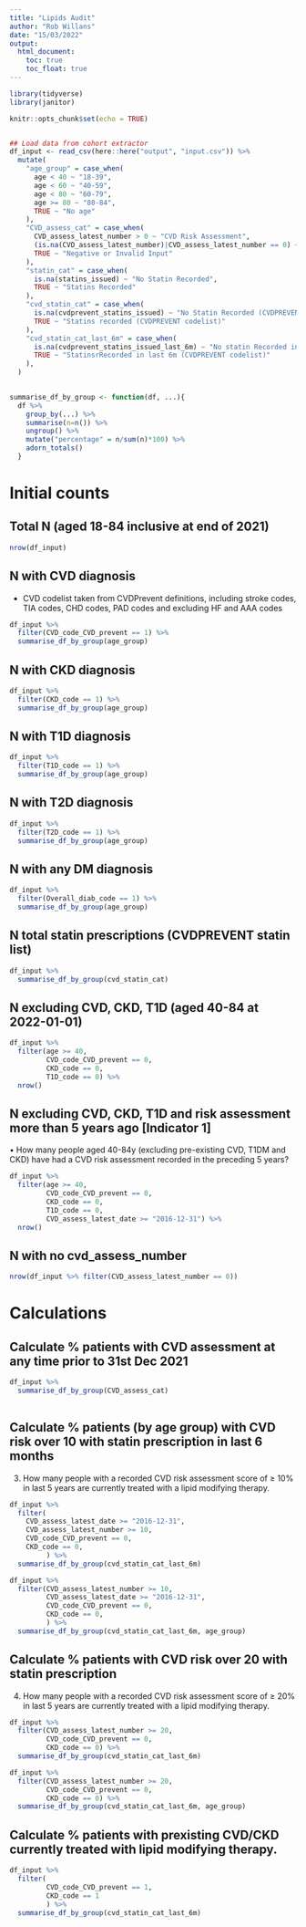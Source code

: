 ```yaml
---
title: "Lipids Audit"
author: "Rob Willans"
date: "15/03/2022"
output: 
  html_document:
    toc: true
    toc_float: true
---
```


```r
library(tidyverse)
library(janitor)

knitr::opts_chunk$set(echo = TRUE)


## Load data from cohort extractor
df_input <- read_csv(here::here("output", "input.csv")) %>%
  mutate(
    "age_group" = case_when(
      age < 40 ~ "18-39",
      age < 60 ~ "40-59",
      age < 80 ~ "60-79",
      age >= 80 ~ "80-84",
      TRUE ~ "No age"
    ),
    "CVD_assess_cat" = case_when(
      CVD_assess_latest_number > 0 ~ "CVD Risk Assessment",
      (is.na(CVD_assess_latest_number)|CVD_assess_latest_number == 0) ~ "No CVD Risk Assessment Number Noted",
      TRUE ~ "Negative or Invalid Input"
    ),
    "statin_cat" = case_when(
      is.na(statins_issued) ~ "No Statin Recorded",
      TRUE ~ "Statins Recorded"
    ),
    "cvd_statin_cat" = case_when(
      is.na(cvdprevent_statins_issued) ~ "No Statin Recorded (CVDPREVENT codelist)",
      TRUE ~ "Statins recorded (CVDPREVENT codelist)"
    ),
    "cvd_statin_cat_last_6m" = case_when(
      is.na(cvdprevent_statins_issued_last_6m) ~ "No statin Recorded in last 6m (CVDPREVENT codelist)",
      TRUE ~ "StatinsrRecorded in last 6m (CVDPREVENT codelist)"
    ),
  )
  

summarise_df_by_group <- function(df, ...){
  df %>% 
    group_by(...) %>% 
    summarise(n=n()) %>% 
    ungroup() %>% 
    mutate("percentage" = n/sum(n)*100) %>%
    adorn_totals()
  }

```

# Initial counts

## Total N (aged 18-84 inclusive at end of 2021)

```r

nrow(df_input)

```



## N with CVD diagnosis 

* CVD codelist taken from CVDPrevent definitions, including stroke codes,  TIA codes, CHD codes, PAD codes and excluding HF and AAA codes

```r

df_input %>%
  filter(CVD_code_CVD_prevent == 1) %>% 
  summarise_df_by_group(age_group)

```

## N with CKD diagnosis 

```r

df_input %>%
  filter(CKD_code == 1) %>% 
  summarise_df_by_group(age_group)

```

## N with T1D diagnosis

```r

df_input %>%
  filter(T1D_code == 1) %>% 
  summarise_df_by_group(age_group)

```

## N with T2D diagnosis

```r

df_input %>%
  filter(T2D_code == 1) %>% 
  summarise_df_by_group(age_group)

```

## N with any DM diagnosis

```r

df_input %>%
  filter(Overall_diab_code == 1) %>% 
  summarise_df_by_group(age_group)

```

## N total statin prescriptions (CVDPREVENT statin list)

```r

df_input %>% 
  summarise_df_by_group(cvd_statin_cat)

```
## N excluding CVD, CKD, T1D (aged 40-84 at 2022-01-01)

```r

df_input %>% 
  filter(age >= 40,
         CVD_code_CVD_prevent == 0,
         CKD_code == 0, 
         T1D_code == 0) %>% 
  nrow()

```
## N excluding CVD, CKD, T1D and risk assessment more than 5 years ago [Indicator 1]

•	How many people aged 40-84y (excluding pre-existing CVD, T1DM and CKD) have had a CVD risk assessment recorded in the preceding 5 years?

```r

df_input %>% 
  filter(age >= 40,
         CVD_code_CVD_prevent == 0,
         CKD_code == 0, 
         T1D_code == 0,
         CVD_assess_latest_date >= "2016-12-31") %>% 
  nrow()

```
## N with no cvd_assess_number

```r

nrow(df_input %>% filter(CVD_assess_latest_number == 0))

```
# Calculations

## Calculate % patients with CVD assessment at any time prior to 31st Dec 2021

```r

df_input %>% 
  summarise_df_by_group(CVD_assess_cat)
         
```

## Calculate % patients (by age group) with CVD risk over 10 with statin prescription in last 6 months

3.	How many people with a recorded CVD risk assessment score of ≥ 10% in last 5 years are currently treated with a lipid modifying therapy. 

```r

df_input %>% 
  filter(
    CVD_assess_latest_date >= "2016-12-31",
    CVD_assess_latest_number >= 10,
    CVD_code_CVD_prevent == 0,
    CKD_code == 0, 
         ) %>% 
  summarise_df_by_group(cvd_statin_cat_last_6m) 

```

```r

df_input %>% 
  filter(CVD_assess_latest_number >= 10,
         CVD_assess_latest_date >= "2016-12-31",
         CVD_code_CVD_prevent == 0,
         CKD_code == 0, 
         ) %>% 
  summarise_df_by_group(cvd_statin_cat_last_6m, age_group) 

```

## Calculate % patients with CVD risk over 20 with statin prescription

4.	How many people with a recorded CVD risk assessment score of ≥ 20% in last 5 years are currently treated with a lipid modifying therapy. 

```r

df_input %>% 
  filter(CVD_assess_latest_number >= 20,
         CVD_code_CVD_prevent == 0,
         CKD_code == 0) %>% 
  summarise_df_by_group(cvd_statin_cat_last_6m) 

```

```r

df_input %>% 
  filter(CVD_assess_latest_number >= 20,
         CVD_code_CVD_prevent == 0,
         CKD_code == 0) %>% 
  summarise_df_by_group(cvd_statin_cat_last_6m, age_group) 

```

## Calculate % patients with prexisting CVD/CKD currently treated with lipid modifying therapy.

```r

df_input %>% 
  filter(
         CVD_code_CVD_prevent == 1,
         CKD_code == 1
         ) %>% 
  summarise_df_by_group(cvd_statin_cat_last_6m) 

```





